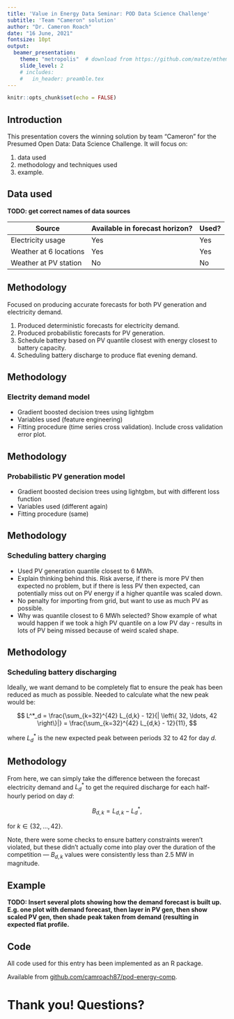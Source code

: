 ```yaml
---
title: 'Value in Energy Data Seminar: POD Data Science Challenge'
subtitle: 'Team "Cameron" solution'
author: "Dr. Cameron Roach"
date: "16 June, 2021"
fontsize: 10pt
output:
  beamer_presentation:
    theme: "metropolis"  # download from https://github.com/matze/mtheme
    slide_level: 2
    # includes:
    #   in_header: preamble.tex
---
```


```r
knitr::opts_chunk$set(echo = FALSE)
```

## Introduction

This presentation covers the winning solution by team "Cameron" for the Presumed Open Data: Data Science Challenge. It will focus on:

1. data used
2. methodology and techniques used
3. example.

## Data used

**TODO: get correct names of data sources**

Source | Available in forecast horizon? | Used?
-------|--------------------------------|-------
Electricity usage | Yes | Yes
Weather at 6 locations | Yes | Yes
Weather at PV station | No | No


## Methodology

Focused on producing accurate forecasts for both PV generation and electricity demand.

1. Produced deterministic forecasts for electricity demand.
2. Produced probabilistic forecasts for PV generation.
3. Schedule battery based on PV quantile closest with energy closest to battery capacity.
4. Scheduling battery discharge to produce flat evening demand.

## Methodology

### Electrity demand model

* Gradient boosted decision trees using lightgbm
* Variables used (feature engineering)
* Fitting procedure (time series cross validation). Include cross validation error plot.

## Methodology

### Probabilistic PV generation model

* Gradient boosted decision trees using lightgbm, but with different loss function
* Variables used (different again)
* Fitting procedure (same)

## Methodology

### Scheduling battery charging

* Used PV generation quantile closest to 6 MWh.
* Explain thinking behind this. Risk averse, if there is more PV then expected no problem, but if there is less PV then expected, can potentially miss out on PV energy if a higher quantile was scaled down.
* No penalty for importing from grid, but want to use as much PV as possible.
* Why was quantile closest to 6 MWh selected? Show example of what would happen if we took a high PV quantile on a low PV day - results in lots of PV being missed because of weird scaled shape.

## Methodology

### Scheduling battery discharging

Ideally, we want demand to be completely flat to ensure the peak has been reduced as much as possible. Needed to calculate what the new peak would be:

$$
L^*_d = \frac{\sum_{k=32}^{42} L_{d,k} - 12}{| \left\{ 32, \ldots, 42 \right\}|} = \frac{\sum_{k=32}^{42} L_{d,k} - 12}{11},
$$

where $L^*_d$ is the new expected peak between periods 32 to 42 for day $d$.

## Methodology

From here, we can simply take the difference between the forecast electricity demand and $L^*_d$ to get the required discharge for each half-hourly period on day $d$:

$$
B_{d,k} = L_{d,k} - L^*_d,
$$

for $k \in \left\{ 32, \ldots, 42 \right\}$.

Note, there were some checks to ensure battery constraints weren't violated, but these didn't actually come into play over the duration of the competition — $B_{d,k}$ values were consistently less than 2.5 MW in magnitude.

## Example

**TODO: Insert several plots showing how the demand forecast is built up. E.g. one plot with demand forecast, then layer in PV gen, then show scaled PV gen, then shade peak taken from demand (resulting in expected flat profile.**

## Code

All code used for this entry has been implemented as an R package.

Available from [github.com/camroach87/pod-energy-comp](https://github.com/camroach87/pod-energy-comp).

# Thank you! Questions?
